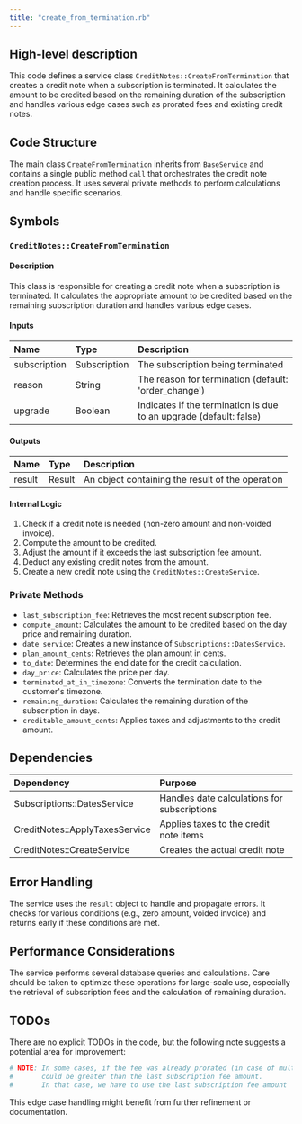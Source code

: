 ```yaml
---
title: "create_from_termination.rb"
---
```


## High-level description
This code defines a service class `CreditNotes::CreateFromTermination` that creates a credit note when a subscription is terminated. It calculates the amount to be credited based on the remaining duration of the subscription and handles various edge cases such as prorated fees and existing credit notes.

## Code Structure
The main class `CreateFromTermination` inherits from `BaseService` and contains a single public method `call` that orchestrates the credit note creation process. It uses several private methods to perform calculations and handle specific scenarios.

## Symbols

### `CreditNotes::CreateFromTermination`
#### Description
This class is responsible for creating a credit note when a subscription is terminated. It calculates the appropriate amount to be credited based on the remaining subscription duration and handles various edge cases.

#### Inputs
| Name | Type | Description |
|:-----|:-----|:------------|
| subscription | Subscription | The subscription being terminated |
| reason | String | The reason for termination (default: 'order_change') |
| upgrade | Boolean | Indicates if the termination is due to an upgrade (default: false) |

#### Outputs
| Name | Type | Description |
|:-----|:-----|:------------|
| result | Result | An object containing the result of the operation |

#### Internal Logic
1. Check if a credit note is needed (non-zero amount and non-voided invoice).
2. Compute the amount to be credited.
3. Adjust the amount if it exceeds the last subscription fee amount.
4. Deduct any existing credit notes from the amount.
5. Create a new credit note using the `CreditNotes::CreateService`.

### Private Methods
- `last_subscription_fee`: Retrieves the most recent subscription fee.
- `compute_amount`: Calculates the amount to be credited based on the day price and remaining duration.
- `date_service`: Creates a new instance of `Subscriptions::DatesService`.
- `plan_amount_cents`: Retrieves the plan amount in cents.
- `to_date`: Determines the end date for the credit calculation.
- `day_price`: Calculates the price per day.
- `terminated_at_in_timezone`: Converts the termination date to the customer's timezone.
- `remaining_duration`: Calculates the remaining duration of the subscription in days.
- `creditable_amount_cents`: Applies taxes and adjustments to the credit amount.

## Dependencies
| Dependency | Purpose |
|:-----------|:--------|
| Subscriptions::DatesService | Handles date calculations for subscriptions |
| CreditNotes::ApplyTaxesService | Applies taxes to the credit note items |
| CreditNotes::CreateService | Creates the actual credit note |

## Error Handling
The service uses the `result` object to handle and propagate errors. It checks for various conditions (e.g., zero amount, voided invoice) and returns early if these conditions are met.

## Performance Considerations
The service performs several database queries and calculations. Care should be taken to optimize these operations for large-scale use, especially the retrieval of subscription fees and the calculation of remaining duration.

## TODOs
There are no explicit TODOs in the code, but the following note suggests a potential area for improvement:
```ruby
# NOTE: In some cases, if the fee was already prorated (in case of multiple upgrade) the amount
#       could be greater than the last subscription fee amount.
#       In that case, we have to use the last subscription fee amount
```
This edge case handling might benefit from further refinement or documentation.